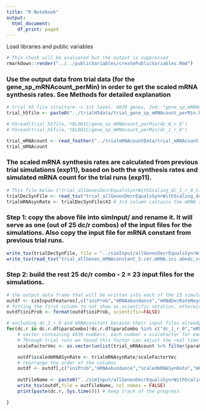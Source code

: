 ```yaml
---
title: "R Notebook"
output:
  html_document:
    df_print: paged
---
```


Load libraries and public variables
```r
# This chunk will be evaluated but the output is suppressed
rmarkdown::render("../../publicVariables/createPublicVariables.Rmd")
```

### Use the output data from trial data (for the gene_sp_mRNAcount_perMin) in order to get the scaled mRNA synthesis rates. See Methods for detailed explanation
```r
# trial h5 file structure--> 1st level: 4839 genes, 2nd: "gene_sp_mRNAcount_perMin", 3rd: dc/r combo or mRNAconstant, 4th:100 rep X 720 min
trial_h5file <- paste0("../trialH5data/trial_gene_sp_mRNAcount_perMin.h5") 

# h5read(trial_h5file,'YAL001C/gene_sp_mRNAcount_perMin/dc_0_r_0')
# h5read(trial_h5file,'YAL001C/gene_sp_mRNAcount_perMin/dc_1_r_0')
```

```r
trial_mRNAcount <- read_feather("../trialmRNAcountData/trial_mRNAcount.feather")
trial_mRNAcount
```


### The scaled mRNA synthesis rates are calculated from previous trial simulations (exp11), based on both the synthesis rates and simulated mRNA count for the trial runs (exp11).
```r
# This file below ("trial_allGenesDecrEqualsSynrWithScaling_dc_1_r_0_S.cer.mRNA.ini.abndc.syn.dec.tsv") was copied from "exp0/utilities/prepFiles/exp11_allGenesDecrEqualsSynrWithScaling_S.cer.mRNA.abndc.ini.syn.dec". We will use the mRNA synthesis rates contained in it as a baseline to adjust the scaled mRNA synthesis rates for different dc/r combos. This will generate an additional 24-1=23 input files that contain the mRNA synthesis/degradation rates for the simulations. 
trialDecSynFile <- read_tsv("trial_allGenesDecrEqualsSynrWithScaling_dc_1_r_0_S.cer.mRNA.ini.abndc.syn.dec.tsv", col_names = FALSE)
trialmRNAsynRate <- trialDecSynFile$X3 # 3rd column contains the mRNA synthesis rates
```

### Step 1: copy the above file into simInput/ and rename it. It will serve as one (out of 25 dc/r combos) of the input files for the simulations. Also copy the input file for mRNA constant from previous trial runs.
```r
write_tsv(trialDecSynFile, file = "../simInput/allGenesDecrEqualsSynrWithScaling_dc_1_r_0_S.cer.mRNA.ini.abndc.syn.dec.tsv")
write_tsv(read_tsv("trial_allGenes_mRNAconstant_S.cer.mRNA.ini.abndc.syn.dec.tsv"), file = "../simInput/allGenes_mRNAconstant_S.cer.mRNA.ini.abndc.syn.dec.tsv")
```

### Step 2: build the rest 25 dc/r combo - 2 = 23 input files for the simulations.
```r
# the output data frame that will be written into each of the 23 simulation input files, one more column containing the scaled mRNA synthesis rates will be added below
outdf <- simInputFeatures[,c("iniProb","mRNAabundance","mRNADecRateNeymotin_sec")] 
# forcing the first column to not show as scientific notation, otherwise making it difficult to compare with the input files from previous experiments
outdf$iniProb <- format(outdf$iniProb, scientific=FALSE) 

# excluding dc_1_r_0 and mRNAconstant because their input files already exist
for(dc.r in dc.r.df$paraCombo[!dc.r.df$paraCombo %in% c("dc_1_r_0","mRNAconstant")]){  
    # vector containing 4839 numbers, each number = scaleFactor for each gene
    # Through trial runs we found this factor can adjust the real time mRNA counts for mRNA varying to largely equal to mRNA constant
    scaleFactorVec <- as.vector(unlist(trial_mRNAcount %>% filter(paraCombo == dc.r) %>% select(trialRMMC)))

    outdf$scaledmRNASynRate <- trialmRNAsynRate/scaleFactorVec
    # rearrange the order of the columns
    outdf <- outdf[,c("iniProb","mRNAabundance","scaledmRNASynRate","mRNADecRateNeymotin_sec")] 
    
    outFileName <- paste0("../simInput/allGenesDecrEqualsSynrWithScaling_",dc.r,"_S.cer.mRNA.ini.abndc.syn.dec.tsv")
    write_tsv(outdf,file = outFileName, col_names = FALSE)
    print(paste(dc.r, Sys.time())) # keep track of the progress

}
```
